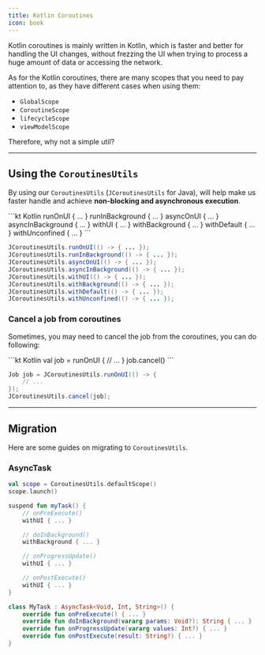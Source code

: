 ```yaml
---
title: Kotlin Coroutines
icon: book
---
```


Kotlin coroutines is mainly written in Kotlin, which is faster and better for handling the UI changes, without frezzing the UI when trying to process a huge amount of data or accessing the network.

As for the Kotlin coroutines, there are many scopes that you need to pay attention to, as they have different cases when using them:

- `GlobalScope`
- `CoroutineScope`
- `lifecycleScope`
- `viewModelScope`

Therefore, why not a simple util?

---

## Using the `CoroutinesUtils`

By using our `CoroutinesUtils` (`JCoroutinesUtils` for Java), will help make us faster handle and achieve **non-blocking and asynchronous execution**.

<CodeGroup>
```kt Kotlin
runOnUI { ... }
runInBackground { ... }
asyncOnUI { ... }
asyncInBackground { ... }
withUI { ... }
withBackground { ... }
withDefault { ... }
withUnconfined { ... }
```

```java Java
JCoroutinesUtils.runOnUI(() -> { ... });
JCoroutinesUtils.runInBackground(() -> { ... });
JCoroutinesUtils.asyncOnUI(() -> { ... });
JCoroutinesUtils.asyncInBackground(() -> { ... });
JCoroutinesUtils.withUI(() -> { ... });
JCoroutinesUtils.withBackground(() -> { ... });
JCoroutinesUtils.withDefault(() -> { ... });
JCoroutinesUtils.withUnconfined(() -> { ... });
```
</CodeGroup>

### Cancel a job from coroutines

Sometimes, you may need to cancel the job from the coroutines, you can do following:

<CodeGroup>
```kt Kotlin
val job = runOnUI {
    // ...
}
job.cancel()
```

```java Java
Job job = JCoroutinesUtils.runOnUI(() -> {
    // ...
});
JCoroutinesUtils.cancel(job);
```
</CodeGroup>

---

## Migration

Here are some guides on migrating to `CoroutinesUtils`.

### AsyncTask

<CodeGroup>

```kt CoroutinesUtils
val scope = CoroutinesUtils.defaultScope()
scope.launch()

suspend fun myTask() {
    // onPreExecute()
    withUI { ... }

    // doInBackground()
    withBackground { ... }

    // onProgressUpdate()
    withUI { ... }

    // onPostExecute()
    withUI { ... }
}
```

```kt AsyncTask
class MyTask : AsyncTask<Void, Int, String>() {
    override fun onPreExecute() { ... }
    override fun doInBackground(vararg params: Void?): String { ... }
    override fun onProgressUpdate(vararg values: Int?) { ... }
    override fun onPostExecute(result: String?) { ... }
}
```

</CodeGroup>